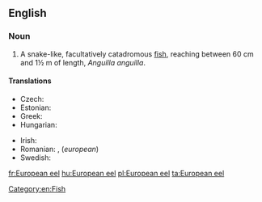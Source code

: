 ==English==
{{wikipedia}}

===Noun===
{{en-noun|head=[[European]] [[eel]]}}

# A snake-like, facultatively catadromous [[fish]], reaching between 60 cm and 1½ m of length, ''Anguilla anguilla''.

====Translations====
{{trans-top|fish}}
* Czech: {{t+|cs|úhoř říční|m}}
* Estonian: {{t|et|euroopa angerjas}}
* Greek: {{t|el|ευρωπαϊκό χελι|n|tr=evropaïkó héli|sc=Grek}}
* Hungarian: {{t+|hu|európai angolna}}
{{trans-mid}}
* Irish: {{t|ga|eascann|f}}
* Romanian: {{t|ro|anghilă europeană|f}}, {{t+|ro|țipar|n}} (''european'')
* Swedish: {{t+|sv|europeisk ål|c}}
{{trans-bottom}}

[[Category:en:Fish]]

[[fr:European eel]]
[[hu:European eel]]
[[pl:European eel]]
[[ta:European eel]]